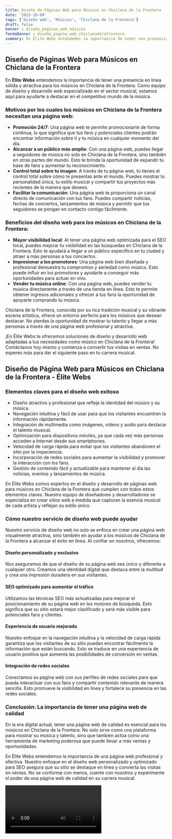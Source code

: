 ```yaml
---
title: Diseño de Páginas Web para Músicos en Chiclana de la Frontera
date: '2023-10-04'
tags: ['Diseño web', 'Músicos', 'Chiclana de la Frontera']
draft: false
banner : diseño_paginas_web_músicos
fondoBanner : diseño_pagina_web_chiclanadelafrontera
summary: En Élite Webs entendemos la importancia de tener una presencia en línea sólida y atractiva para los músicos en Chiclana de la Frontera. Como equipo de diseño y desarrollo web especializado en el sector musical, estamos aquí para ayudarte a destacar en el competitivo mundo de la música.
---
```


## Diseño de Páginas Web para Músicos en Chiclana de la Frontera

En **Élite Webs** entendemos la importancia de tener una presencia en línea sólida y atractiva para los músicos en Chiclana de la Frontera. Como equipo de diseño y desarrollo web especializado en el sector musical, estamos aquí para ayudarte a destacar en el competitivo mundo de la música.

### Motivos por los cuales los músicos en Chiclana de la Frontera necesitan una página web:

- **Promoción 24/7**: Una página web te permite promocionarte de forma continua, lo que significa que tus fans y potenciales clientes podrán encontrar información sobre ti y tu música en cualquier momento del día.
- **Alcanzar a un público más amplio**: Con una página web, puedes llegar a seguidores de música no solo en Chiclana de la Frontera, sino también en otras partes del mundo. Esto te brinda la oportunidad de expandir tu base de fans y aumentar tu reconocimiento.
- **Control total sobre tu imagen**: A través de tu página web, tú tienes el control total sobre cómo te presentas ante el mundo. Puedes mostrar tu personalidad única, tu estilo musical y compartir tus proyectos más recientes de la manera que desees.
- **Facilitar la comunicación**: Una página web te proporciona un canal directo de comunicación con tus fans. Puedes compartir noticias, fechas de conciertos, lanzamientos de música y permitir que tus seguidores se pongan en contacto contigo fácilmente.

### Beneficios del diseño web para los músicos en Chiclana de la Frontera:

- **Mayor visibilidad local**: Al tener una página web optimizada para el SEO local, puedes mejorar tu visibilidad en las búsquedas en Chiclana de la Frontera. Esto te ayudará a llegar a un público específico en tu ciudad y atraer a más personas a tus conciertos.
- **Impresionar a los promotores**: Una página web bien diseñada y profesional demuestra tu compromiso y seriedad como músico. Esto puede influir en los promotores y ayudarte a conseguir más oportunidades para actuar en vivo.
- **Vender tu música online**: Con una página web, puedes vender tu música directamente a través de una tienda en línea. Esto te permite obtener ingresos adicionales y ofrecer a tus fans la oportunidad de apoyarte comprando tu música.

Chiclana de la Frontera, conocida por su rica tradición musical y su vibrante escena artística, ofrece un entorno perfecto para los músicos que desean destacar. No pierdas la oportunidad de mostrar tu talento y llegar a más personas a través de una página web profesional y atractiva.

¡En Élite Webs te ofrecemos soluciones de diseño y desarrollo web adaptadas a tus necesidades como músico en Chiclana de la Frontera! Contáctanos hoy mismo y comienza a convertir tus visitas en ventas. No esperes más para dar el siguiente paso en tu carrera musical.

<GifSeo />

<Cta />

## Diseño de Página Web para Músicos en Chiclana de la Frontera - Élite Webs

### Elementos claves para el diseño web exitoso

- Diseño atractivo y profesional que refleje la identidad del músico y su música.
- Navegación intuitiva y fácil de usar para que los visitantes encuentren la información rápidamente.
- Integración de multimedia como imágenes, videos y audio para destacar el talento musical.
- Optimización para dispositivos móviles, ya que cada vez más personas acceden a Internet desde sus smartphones.
- Velocidad de carga rápida para evitar que los visitantes abandonen el sitio por la impaciencia. 
- Incorporación de redes sociales para aumentar la visibilidad y promover la interacción con los fans.
- Gestión de contenido fácil y actualizable para mantener al día las noticias, eventos y lanzamientos de música.

En Élite Webs somos expertos en el diseño y desarrollo de páginas web para músicos en Chiclana de la Frontera que cumplen con todos estos elementos claves. Nuestro equipo de diseñadores y desarrolladores se especializa en crear sitios web a medida que capturan la esencia musical de cada artista y reflejan su estilo único.

### Cómo nuestro servicio de diseño web puede ayudar

Nuestro servicio de diseño web no solo se enfoca en crear una página web visualmente atractiva, sino también en ayudar a los músicos de Chiclana de la Frontera a alcanzar el éxito en línea. Al confiar en nosotros, ofrecemos:

#### Diseño personalizado y exclusivo

Nos aseguramos de que el diseño de su página web sea único y diferente a cualquier otro. Creamos una identidad digital que destaca entre la multitud y crea una impresión duradera en sus visitantes.

#### SEO optimizado para aumentar el tráfico

Utilizamos las técnicas SEO más actualizadas para mejorar el posicionamiento de su página web en los motores de búsqueda. Esto significa que su sitio estará mejor clasificado y será más visible para potenciales fans y clientes.

#### Experiencia de usuario mejorada

Nuestro enfoque en la navegación intuitiva y la velocidad de carga rápida garantiza que los visitantes de su sitio puedan encontrar fácilmente la información que están buscando. Esto se traduce en una experiencia de usuario positiva que aumenta las posibilidades de conversión en ventas.

#### Integración de redes sociales

Conectamos su página web con sus perfiles de redes sociales para que pueda interactuar con sus fans y compartir contenido relevante de manera sencilla. Esto promueve la visibilidad en línea y fortalece su presencia en las redes sociales.

### Conclusión: La importancia de tener una página web de calidad

En la era digital actual, tener una página web de calidad es esencial para los músicos en Chiclana de la Frontera. No solo sirve como una plataforma para mostrar su música y talento, sino que también actúa como una herramienta de marketing poderosa que puede llevar a más ventas y oportunidades.

En Élite Webs entendemos la importancia de una página web profesional y efectiva. Nuestro enfoque en el diseño web personalizado y optimizado para SEO asegura que su sitio se destaque en línea y convierta las visitas en ventas. No se conforme con menos, cuente con nosotros y experimente el poder de una página web de calidad en su carrera musical.

<Video />

<CtaBot job='Músicos' city='Chiclana de la Frontera'/>

<Gmaps query='Chiclana de la Frontera+españa+maps' />